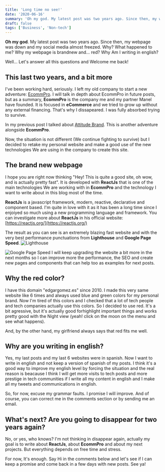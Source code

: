 ```yaml
---
title: 'Long time no see!'
date: '2020-06-16'
summary: 'Oh my god. My latest post was two years ago. Since then, my webpage was down and my social media almost freezed. Why? What happened to me? Why my webpage is brandnew and... red? Why Am I writing in english?'
draft: false
tags: ['Business', 'Non-tech']
---
```


**Oh my god**. My latest post was two years ago. Since then, my webpage was down and my social media almost freezed. Why? What happened to me? Why my webpage is brandnew and... red? Why Am I writing in english?

Well... Let's answer all this questions and Welcome me back!

## This last two years, and a bit more

I've been working hard, seriously. I left my old company to start a new adventure: [EcommPro](https://ecomm.pro). I will talk in depth about EcommPro in future posts, but as a summary, **EcommPro** is the company me and my partner Manel have founded. It is focused in **eCommerce** and we tried to grow up without any external financing. That's why I dissapeared. I was fully absorbed trying to survive.

In my previous post I talked about [Attitude Brand](https://attitudebrand.shop). This is another adventure alongside **EcommPro**.

Now, the situation is not different (We continue fighting to survive) but I decided to retake my personal website and make a good use of the new technologies We are using in the company to create this site.

## The brand new webpage

I hope you are right now thinking "Hey! This is quite a good site, oh wow, and is actually pretty fast". It is developed with **ReactJs** that is one of the main technologies We are working with in **EcommPro** and the technology I want to write about in this blog most of the time.

**ReactJs** is a javascript framework, modern, reactive, declarative and component based. I'm quite in love with it as it has been a long time since I enjoiyed so much using a new programming language and framework. You can investigate more about **ReactJs** in his official website: [https://reactjs.org/](https://reactjs.org/)

The result as you can see is an extremely blazing fast website and with the very best performance punctuations from **Lighthouse** and **Google Page Speed**.
![Lighthouse](/static/images/long-time-no-see/lighthouse.PNG)

![Google Page Speed](/static/images/long-time-no-see/pagespeed.PNG)
I will keep upgrading the website a bit more in the next months so I can improve more the performance, the SEO and create new pages and components that can help too as examples for next posts.

## Why the red color?

I have this domain "edgargomez.es" since 2010. I made this very same website like 6 times and always used blue and green colors for my personal brand. Now I'm tired of this colors and I checked that a lot of tech people and tech companies actually use this colors. So I decided to use red. It's a bit agressive, but it's actually good forhighlight important things and works pretty good with the Night view (yeah! click on the moon on the menu and see what happens).

And, by the other hand, my girlfriend always says that red fits me well.

## Why are you writing in english?

Yes, my last posts and my last 6 websites were in spanish. Now I want to write in english and not keep a version of spanish of my posts. I think it's a good way to improve my english level by forcing the situation and the real reason is beacause I think I will get more visits to tech posts and more prestige in tech communities if I write all my content in english and I make all my tweets and communications in english.

So, for now, excuse my grammar faults. I promise I will improve. And of course, you can correct me in the comments section or by sending me an email.

## What's next? Are you going to disappear for two years again?

No, or yes, who knows? I'm not thinking in disappear again, actually my goal is to write about **ReactJs**, about **EcommPro** and about my next projects. But everything depends on free time and stress.

For now, It's enough. Say Hi in the comments below and let's see if I can keep a promise and come back in a few days with new posts. See ya!
